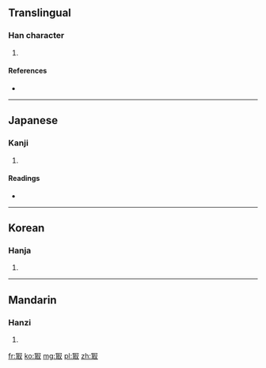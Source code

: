 ==Translingual==

===Han character===
{{Han char|rn=14|rad=冖|as=08|sn=10|four=|canj=月尸十水 (BSJE)}}

# {{defn|Han|sort=冖08}}

====References====
* {{Han ref|kx=0130.260|dkj=01586|dj=0293.060|hdz=10304.080|uh=51A3|ud=20899}}

----

==Japanese==

===Kanji===
{{ja-kanji|grade=|rs=冖08}}

# {{defn|Japanese|sort=冖08}}

====Readings====
* {{ja-readings|on=[[しゅ]] (shu), [[じゅ]] (ju), [[さい]] (sai)|kun=[[つま]] (tsuma)}}

----

==Korean==

===Hanja===
{{ko-hanja|hangeul=취|rv=chwi|mr=ch'wi}}

# {{defn|Korean|sort=冖08}}

----

==Mandarin==

===Hanzi===
{{cmn-hanzi|pin=[[jù]] ([[ju4]])|wg=chü<sup>4</sup>}}

# {{defn|Mandarin|sort=冖08}}

[[fr:冣]]
[[ko:冣]]
[[mg:冣]]
[[pl:冣]]
[[zh:冣]]